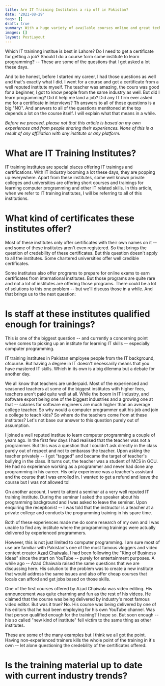 ```yaml
---
title: Are IT Training Institutes a rip off in Pakistan?
date: '2021-08-29'
tags: []
draft: true
summary: With a huge variety of available courses online and great tech communities blooming up in different ecosystems, are IT Training Institutions a rip off in Pakistan?
images: []
layout: PostLayout
---
```


<!--Which IT training institution is best in Lahore? Should I do a programming course before I start applying for jobs? Do I need a certificate too?
These are the questions that I get a lot these days. A lot of people -- friends and family; contact me these days to ask for some advice on how and where to apply for a job and these are the questions that I get asked almost every time.

While I get it that people who come from a traditional background of full day schooling and regular physical classes might find it easy to learn from a person standing right in front of them. They can ask questions and get direct feedback right away. They can interact with their peers and that on it's onw is always a big learing opportunity. But my experience as a seasoned developer and being in the industry for about 9 years raises questions of it's own.

Let's discuss if it's a good idea to join an IT training institution for a programming course in Pakistan or not?

| DISCLAIMER: This whole article is based on my own experience,-->

Which IT traininng institue is best in Lahore? Do I need to get a certificate for getting a job? Should I do a course form some institute to learn programming? -- These are some of the questions that I get asked a lot these days.

And to be honest, before I started my career, I had those questions as well and that's exactly what I did. I went for a course and got a certificate from a well reputed institute myself. The teacher was amazing, the cours was good for a beginner, I got to know people from the same industry as well. But did I learn programming? Did it help me land a job? Did any IT firm ever asked me for a certificate in interviews? Th answers to all of those questions is a big "NO". And answers to all of the questions mentitoned at the top depends a lot on the course itself. I will explain what that means in a while.

_Before we proceed, please not that this article is based on my own experiences and from people sharing their experiences. None of this is a result of any affiliation with any institute or any platform._

# What are IT Training Institutes?

IT training institutes are special places offering IT trainings and certifications. With IT industry booming a lot these days, they are popping up everywhere. Apart from these institutes, some well known private colleges and universities are offering short courses and trainings for learning computer programming and other IT related skills. In this article, when we refer to IT training institutes, I will be referring to all of this institutions.

# What kind of certificates these institutes offer?

Most of these institutes only offer certificates with their own names on it -- and some of these institutes aren't even registered. So that brings the question of credebility of these certificates. But this question doesn't apply to all the institutes. Some chartered universities offer well credible certificates.

Some institutes also offer programs to prepare for online exams to earn certificates from international institutes. But those programs are quite rare and not a lot of institutes are offering those programs. There could be a lot of solutions to this one problem -- but we'll discuss those in a while. And that brings us to the next question:

# Is staff at these institutes qualified enough for trainings?

This is one of the biggest question -- and currently a concerning point when comes to picking up an institute for learning IT skills -- especially computer programming.

IT training institutes in Pakistan employee people from the IT background, ofcourse. But having a degree in IT doesn't necessarily means that you have mastered IT skills. Which in its own is a big dilemma but a debate for another day.

We all know that teachers are underpaid. Most of the experienced and seasoned teachers at some of the biggest institutes with higher fees, teachers aren't paid quite well at all. While the boom in IT industry, and software export being one of the biggest industries and a growing one at that -- salaries for software engineers are much higher than an average college teacher. So why would a computer programmer quit his job and join a college to teach kids? So where do the teachers come from at these institutes? Let's not base our answer to this question purely out of assumption.

I joined a well reputed institue to learn computer programming a couple of years ago. In the first few days I had realised that the teacher was not a programmer. But this was a question that I couldn't ask directly in the class purely out of respect and not to embarass the teacher. Upon asking the teacher privately -- I got "tagged" and became the target of teacher's bullying in the class. It turns out, the teacher was a student of MCS in GCU. He had no experience working as a programmer and never had done any programming in his career. His only experience was a teacher's assistant and the course that I was enrolled in. I wanted to get a refund and leave the course but I was not allowed to!

On another account, I went to attent a seminar at a very well reputed IT training institute. During the seminar I asked the speaker about his programming background and I was asked to leave the seminar. Upon enquiring the receptionist -- I was told that the instructor is a teacher at a private college and conducts the programming training in his spare time.

Both of these experiences made me do some research of my own and I was unable to find any institute where the programming trainings were actually delivered by experienced programmers.

However, this is not just limited to computer programming. I am sure most of use are familiar with Pakistan's one of the most famous vloggers and video content creator [Azad Chaiwala](https://www.youtube.com/c/AzadChaiwala). I had been following the "King of Business Ideas" since the start on YouTube -- purely for entertainment purposes. A while ago -- Azad Chaiwala raised the same questions that we are discussing here. His solution to the problem was to create a new institute that would address the same issues and also offer cheap courses that locals can afford and get jobs based on those skills.

One of the first courses offered by Azad Chaiwala was video editing. His announcement was quite charming and fun as the rest of his videos. He claimed that the course was being delivered by industry's most famous video editor. But was it true? No. His course was being delivered by one of his editors that he had been employing for his own YouTube channel. Was that person qualified enough for the training? I hope so. But soon enough -- his so called "new kind of institute" fell victim to the same thing as other institutes.

These are some of the many examples but I think we all got the point. Having non-experienced trainers kills the whole point of the training in it's own -- let alone questioning the credebility of the certificates offered.

# Is the training material up to date with current industry trends?
